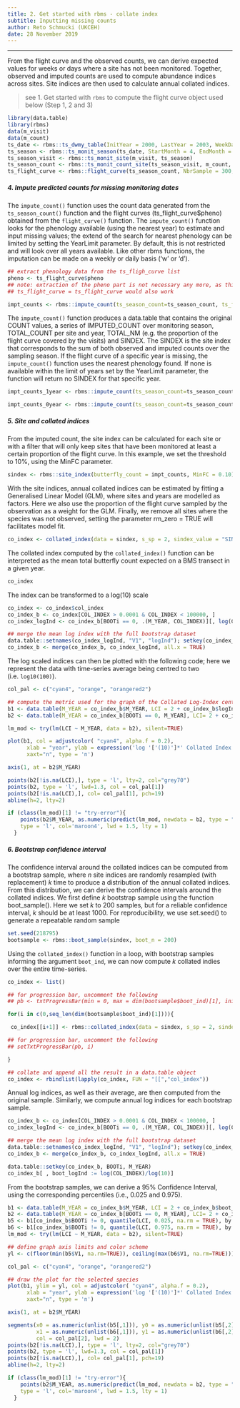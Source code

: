 ```yaml
---
title: 2. Get started with rbms - collate index
subtitle: Inputting missing counts
author: Reto Schmucki (UKCEH)
date: 28 November 2019
---
```

---------

From the flight curve and the observed counts, we can derive expected values for weeks or days where a site has not been monitored. Together, observed and imputed counts are used to compute abundance indices across sites. Site indices are then used to calculate annual collated indices.

> see 1. Get started with `rbms` to compute the flight curve object used below (Step 1, 2 and 3)

```r
library(data.table)
library(rbms)
data(m_visit)
data(m_count)
ts_date <- rbms::ts_dwmy_table(InitYear = 2000, LastYear = 2003, WeekDay1 = 'monday')
ts_season <- rbms::ts_monit_season(ts_date, StartMonth = 4, EndMonth = 9, StartDay = 1, EndDay = NULL, CompltSeason = TRUE, Anchor = TRUE, AnchorLength = 2, AnchorLag = 2, TimeUnit = 'w')
ts_season_visit <- rbms::ts_monit_site(m_visit, ts_season)
ts_season_count <- rbms::ts_monit_count_site(ts_season_visit, m_count, sp = 2)
ts_flight_curve <- rbms::flight_curve(ts_season_count, NbrSample = 300, MinVisit = 5, MinOccur = 3, MinNbrSite = 5, MaxTrial = 4, GamFamily = 'nb', SpeedGam = FALSE, CompltSeason = TRUE, SelectYear = NULL, TimeUnit = 'w')
```

##### **4.** Impute predicted counts for missing monitoring dates

The `impute_count()` function uses the count data generated from the `ts_season_count()` function and the flight curves (ts_flight_curve$pheno) obtained from the `flight_curve()` function. The `impute_count()` function looks for the phenology available (using the nearest year) to estimate and input missing values; the extend of the search for nearest phenology can be limited by setting the YearLimit parameter. By default, this is not restricted and will look over all years available. Like other rbms functions, the imputation can be made on a weekly or daily basis ('w' or 'd').

```r
## extract phenology data from the ts_fligh_curve list
pheno <- ts_flight_curve$pheno
## note: extraction of the pheno part is not necessary any more, as this is now done internally if not yet extract. Nevertheless the process still work and remains backward compatible.
## ts_flight_curve = ts_flight_curve would also work

impt_counts <- rbms::impute_count(ts_season_count=ts_season_count, ts_flight_curve=pheno, YearLimit= NULL, TimeUnit='w')
```

The `impute_count()` function produces a data.table that contains the original COUNT values, a series of IMPUTED_COUNT over monitoring season, TOTAL_COUNT per site and year, TOTAL_NM (e.g. the proportion of the flight curve covered by the visits) and SINDEX. The SINDEX is the site index that corresponds to the sum of both observed and imputed counts over the sampling season. If the flight curve of a specific year is missing, the `impute_count()` function uses the nearest phenology found. If none is available within the limit of years set by the YearLimit parameter, the function will return no SINDEX for that specific year.


```r
impt_counts_1year <- rbms::impute_count(ts_season_count=ts_season_count, ts_flight_curve=pheno[M_YEAR != 2001, ], YearLimit= 1, TimeUnit='w')

impt_counts_0year <- rbms::impute_count(ts_season_count=ts_season_count, ts_flight_curve=pheno[M_YEAR != 2001, ], YearLimit= 0, TimeUnit='w')
```


##### **5.** Site and collated indices

From the imputed count, the site index can be calculated for each site or with a filter that will only keep sites that have been monitored at least a certain proportion of the flight curve. In this example, we set the threshold to 10%, using the MinFC parameter.

```r
sindex <- rbms::site_index(butterfly_count = impt_counts, MinFC = 0.10)
```

With the site indices, annual collated indices can be estimated by fitting a Generalised Linear Model (GLM), where sites and years are modelled as factors. Here we also use the proportion of the flight curve sampled by the observation as a weight for the GLM. Finally, we remove all sites where the species was not observed, setting the parameter rm_zero = TRUE will facilitates model fit.

```r
co_index <- collated_index(data = sindex, s_sp = 2, sindex_value = "SINDEX", glm_weights = TRUE, rm_zero = TRUE)
```

The collated index computed by the `collated_index()` function can be interpreted as the mean total butterfly count expected on a BMS transect in a given year.

```r
co_index
```

The index can be transformed to a log(10) scale

```r
co_index <- co_index$col_index
co_index_b <- co_index[COL_INDEX > 0.0001 & COL_INDEX < 100000, ]
co_index_logInd <- co_index_b[BOOTi == 0, .(M_YEAR, COL_INDEX)][, log(COL_INDEX)/log(10), by = M_YEAR][, mean_logInd := mean(V1)]

## merge the mean log index with the full bootstrap dataset
data.table::setnames(co_index_logInd, "V1", "logInd"); setkey(co_index_logInd, M_YEAR); setkey(co_index_b, M_YEAR)
co_index_b <- merge(co_index_b, co_index_logInd, all.x = TRUE)
```

The log scaled indices can then be plotted with the following code; here we represent the data with time-series average being centred to two (i.e. `log10(100)`).

```r
col_pal <- c("cyan4", "orange", "orangered2")

## compute the metric used for the graph of the Collated Log-Index centred around 2 (observed, bootstrap sample, credible confidence interval, linear trend)
b1 <- data.table(M_YEAR = co_index_b$M_YEAR, LCI = 2 + co_index_b$logInd - co_index_b$mean_logInd)
b2 <- data.table(M_YEAR = co_index_b[BOOTi == 0, M_YEAR], LCI= 2 + co_index_b[BOOTi == 0, logInd] - co_index_b[BOOTi == 0, mean_logInd])

lm_mod <- try(lm(LCI ~ M_YEAR, data = b2), silent=TRUE)

plot(b1, col = adjustcolor( "cyan4", alpha.f = 0.2),
      xlab = "year", ylab = expression('log '['(10)']*' Collated Index'),
      xaxt="n", type = 'n')

axis(1, at = b2$M_YEAR)

points(b2[!is.na(LCI),], type = 'l', lty=2, col="grey70")
points(b2, type = 'l', lwd=1.3, col = col_pal[1])
points(b2[!is.na(LCI),], col= col_pal[1], pch=19)
abline(h=2, lty=2)

if (class(lm_mod)[1] != "try-error"){
    points(b2$M_YEAR, as.numeric(predict(lm_mod, newdata = b2, type = "response")),
    type = 'l', col='maroon4', lwd = 1.5, lty = 1)
  }
```


##### **6.** Bootstrap confidence interval

The confidence interval around the collated indices can be computed from a bootstrap sample, where *n* site indices are randomly resampled (with replacement) *k* time to produce a distribution of the annual collated indices. From this distribution, we can derive the confidence intervals around the collated indices.
We first define *k* bootstrap sample using the function boot_sample(). Here we set *k* to 200 samples, but for a reliable confidence interval, *k* should be at least 1000. For reproducibility, we use set.seed() to generate a repeatable random sample


```r
set.seed(218795)
bootsample <- rbms::boot_sample(sindex, boot_n = 200)
```

Using the `collated_index()` function in a loop, with bootstrap samples informing the argument `boot_ind`, we can now compute *k* collated indies over the entire time-series.

```r
co_index <- list()

## for progression bar, uncomment the following
## pb <- txtProgressBar(min = 0, max = dim(bootsample$boot_ind)[1], initial = 0, char = "*",  style = 3)

for(i in c(0,seq_len(dim(bootsample$boot_ind)[1]))){

 co_index[[i+1]] <- rbms::collated_index(data = sindex, s_sp = 2, sindex_value = "SINDEX", bootID=i, boot_ind= bootsample, glm_weights=TRUE, rm_zero=TRUE)

## for progression bar, uncomment the following
## setTxtProgressBar(pb, i)

}

## collate and append all the result in a data.table object
co_index <- rbindlist(lapply(co_index, FUN = "[[","col_index"))
```

Annual log indices, as well as their average, are then computed from the original sample. Similarly, we compute annual log indices for each bootstrap sample.

```r
co_index_b <- co_index[COL_INDEX > 0.0001 & COL_INDEX < 100000, ]
co_index_logInd <- co_index_b[BOOTi == 0, .(M_YEAR, COL_INDEX)][, log(COL_INDEX)/log(10), by = M_YEAR][, mean_logInd := mean(V1)]

## merge the mean log index with the full bootstrap dataset
data.table::setnames(co_index_logInd, "V1", "logInd"); setkey(co_index_logInd, M_YEAR); setkey(co_index_b, M_YEAR)
co_index_b <- merge(co_index_b, co_index_logInd, all.x = TRUE)

data.table::setkey(co_index_b, BOOTi, M_YEAR)
co_index_b[ , boot_logInd := log(COL_INDEX)/log(10)]
```

From the bootstrap samples, we can derive a 95% Confidence Interval, using the corresponding percentiles (i.e., 0.025 and 0.975).

```r

b1 <- data.table(M_YEAR = co_index_b$M_YEAR, LCI = 2 + co_index_b$boot_logInd - co_index_b$mean_logInd)
b2 <- data.table(M_YEAR = co_index_b[BOOTi == 0, M_YEAR], LCI= 2 + co_index_b[BOOTi == 0, logInd] - co_index_b[BOOTi == 0, mean_logInd])
b5 <- b1[co_index_b$BOOTi != 0, quantile(LCI, 0.025, na.rm = TRUE), by = M_YEAR]
b6 <- b1[co_index_b$BOOTi != 0, quantile(LCI, 0.975, na.rm = TRUE), by = M_YEAR]
lm_mod <- try(lm(LCI ~ M_YEAR, data = b2), silent=TRUE)

## define graph axis limits and color scheme
yl <- c(floor(min(b5$V1, na.rm=TRUE)), ceiling(max(b6$V1, na.rm=TRUE)))

col_pal <- c("cyan4", "orange", "orangered2")

## draw the plot for the selected species
plot(b1, ylim = yl, col = adjustcolor( "cyan4", alpha.f = 0.2),
      xlab = "year", ylab = expression('log '['(10)']*' Collated Index'),
      xaxt="n", type = 'n')

axis(1, at = b2$M_YEAR)

segments(x0 = as.numeric(unlist(b5[,1])), y0 = as.numeric(unlist(b5[,2])),
         x1 = as.numeric(unlist(b6[,1])), y1 = as.numeric(unlist(b6[,2])),
         col = col_pal[2], lwd = 2)
points(b2[!is.na(LCI),], type = 'l', lty=2, col="grey70")
points(b2, type = 'l', lwd=1.3, col = col_pal[1])
points(b2[!is.na(LCI),], col= col_pal[1], pch=19)
abline(h=2, lty=2)

if (class(lm_mod)[1] != "try-error"){
    points(b2$M_YEAR, as.numeric(predict(lm_mod, newdata = b2, type = "response")),
    type = 'l', col='maroon4', lwd = 1.5, lty = 1)
  }
```